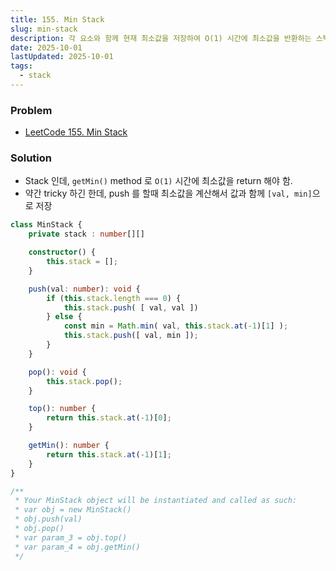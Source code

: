 ```yaml
---
title: 155. Min Stack
slug: min-stack
description: 각 요소와 함께 현재 최소값을 저장하여 O(1) 시간에 최소값을 반환하는 스택 구현하기
date: 2025-10-01
lastUpdated: 2025-10-01
tags:
  - stack
---
```


### Problem

* [LeetCode 155. Min Stack](https://leetcode.com/problems/min-stack/)


### Solution

- Stack 인데, `getMin()` method 로 `O(1)` 시간에 최소값을 return 해야 함.
- 약간 tricky 하긴 한데, push 를 할때 최소값을 계산해서 값과 함께 `[val, min]`으로 저장


```typescript
class MinStack {
    private stack : number[][]

    constructor() {
        this.stack = [];
    }

    push(val: number): void {
        if (this.stack.length === 0) {
            this.stack.push( [ val, val ])
        } else {
            const min = Math.min( val, this.stack.at(-1)[1] );
            this.stack.push([ val, min ]);
        }
    }

    pop(): void {
        this.stack.pop();
    }

    top(): number {
        return this.stack.at(-1)[0];
    }

    getMin(): number {
        return this.stack.at(-1)[1];
    }
}

/**
 * Your MinStack object will be instantiated and called as such:
 * var obj = new MinStack()
 * obj.push(val)
 * obj.pop()
 * var param_3 = obj.top()
 * var param_4 = obj.getMin()
 */
```

